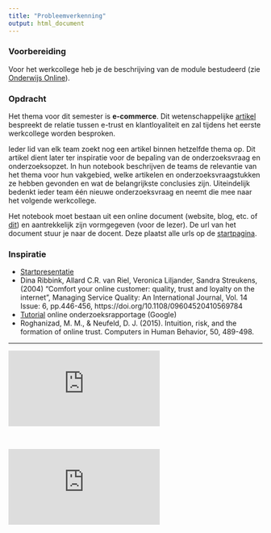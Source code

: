 ```yaml
---
title: "Probleemverkenning"
output: html_document
---
```


### Voorbereiding
Voor het werkcollege heb je de beschrijving van de module bestudeerd (zie <a href="https://onderwijsonline.han.nl/elearning/content/pNWMKBDj" target="_blank">Onderwijs Online</a>).

### Opdracht

Het thema voor dit semester is **e-commerce**. Dit wetenschappelijke <a href="https://repository.ubn.ru.nl//bitstream/handle/2066/138684/138684.pdf?sequence=1" target="_blank">artikel</a> bespreekt de relatie tussen e-trust en klantloyaliteit en zal tijdens het eerste werkcollege worden besproken.

Ieder lid van elk team zoekt nog een artikel binnen hetzelfde thema op. Dit artikel dient later ter inspiratie voor de bepaling van de onderzoeksvraag en onderzoeksopzet. In hun notebook beschrijven de teams de relevantie van het thema voor hun vakgebied, welke artikelen en onderzoeksvraagstukken ze hebben gevonden en wat de belangrijkste conclusies zijn. Uiteindelijk bedenkt ieder team één nieuwe onderzoeksvraag en neemt die mee naar het volgende werkcollege.

Het notebook moet bestaan uit een online document (website, blog, etc. of <a href="https://applieddigitalskills.withgoogle.com/c/middle-and-high-school/en/research-and-develop-a-topic/explore-a-topic-with-research-and-collaboration/choose-a-research-topic.html" target="_blank">dit</a>) en aantrekkelijk zijn vormgegeven (voor de lezer). De url van het document stuur je naar de docent. Deze plaatst alle urls op de [startpagina](https://hanbedrijfskunde.github.io/bon/index.html).

### Inspiratie

- <a href="https://witusj.github.io/b-cluster/presentation/index.html" target="_blank">Startpresentatie</a>
- Dina Ribbink, Allard C.R. van Riel, Veronica Liljander, Sandra Streukens, (2004) "Comfort your online customer: quality, trust and loyalty on the internet", Managing Service Quality: An International Journal, Vol. 14 Issue: 6, pp.446-456, https://doi.org/10.1108/09604520410569784
- <a href="https://applieddigitalskills.withgoogle.com/c/middle-and-high-school/en/research-and-develop-a-topic/overview.html" target="_blank">Tutorial</a> online onderzoeksrapportage (Google)
- Roghanizad, M. M., & Neufeld, D. J. (2015). Intuition, risk, and the formation of online trust. Computers in Human Behavior, 50, 489-498.


<hr>

<div class="resp-container">
  <iframe class="resp-iframe" src="https://www.youtube.com/embed/3vyheXBPSsg" frameborder="0" allow="autoplay; encrypted-media" allowfullscreen></iframe>
</div>
<br>
<div class="resp-container">
  <iframe class="resp-iframe" src="https://www.youtube.com/embed/RZcfmA1l6cE" frameborder="0" allow="autoplay; encrypted-media" allowfullscreen></iframe>
</div>
